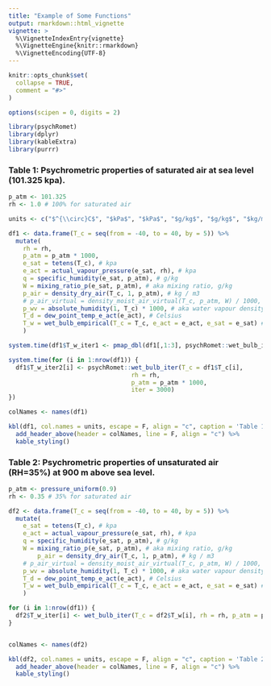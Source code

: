 ```yaml
---
title: "Example of Some Functions"
output: rmarkdown::html_vignette
vignette: >
  %\VignetteIndexEntry{vignette}
  %\VignetteEngine{knitr::rmarkdown}
  %\VignetteEncoding{UTF-8}
---
```


```r
knitr::opts_chunk$set(
  collapse = TRUE,
  comment = "#>"
)

options(scipen = 0, digits = 2)

```

```r
library(psychRomet)
library(dplyr)
library(kableExtra)
library(purrr)
```

### Table 1: Psychrometric properties of saturated air at sea level (101.325 kpa).

```r
p_atm <- 101.325
rh <- 1.0 # 100% for saturated air

units <- c("$^{\\circ}C$", "$kPa$", "$kPa$", "$g/kg$", "$g/kg$", "$kg/m^3$", "$g/m^3$", "$^{\\circ}C$", "$^{\\circ}C$", "$^{\\circ}C$")

df1 <- data.frame(T_c = seq(from = -40, to = 40, by = 5)) %>%
  mutate(
    rh = rh,
    p_atm = p_atm * 1000,
    e_sat = tetens(T_c), # kpa
    e_act = actual_vapour_pressure(e_sat, rh), # kpa
    q = specific_humidity(e_sat, p_atm), # g/kg
    W = mixing_ratio_p(e_sat, p_atm), # aka mixing ratio, g/kg
    p_air = density_dry_air(T_c, 1, p_atm), # kg / m3
    # p_air_virtual = density_moist_air_virtual(T_c, p_atm, W) / 1000, # kg / m3 using virtual temperature
    p_wv = absolute_humidity(1, T_c) * 1000, # aka water vapour density # g / m3
    T_d = dew_point_temp_e_act(e_act), # Celsius
    T_w = wet_bulb_empirical(T_c = T_c, e_act = e_act, e_sat = e_sat) # Celsius
    )

system.time(df1$T_w_iter1 <- pmap_dbl(df1[,1:3], psychRomet::wet_bulb_iter))

system.time(for (i in 1:nrow(df1)) {
  df1$T_w_iter2[i] <- psychRomet::wet_bulb_iter(T_c = df1$T_c[i], 
                                  rh = rh, 
                                  p_atm = p_atm * 1000,
                                  iter = 3000) 
})

colNames <- names(df1)

kbl(df1, col.names = units, escape = F, align = "c", caption = 'Table 1: Output') %>% 
  add_header_above(header = colNames, line = F, align = "c") %>% 
  kable_styling()
```

### Table 2: Psychrometric properties of unsaturated air (RH=35%) at 900 m above sea level.

```r
p_atm <- pressure_uniform(0.9)
rh <- 0.35 # 35% for saturated air

df2 <- data.frame(T_c = seq(from = -40, to = 40, by = 5)) %>%
  mutate(
    e_sat = tetens(T_c), # kpa
    e_act = actual_vapour_pressure(e_sat, rh), # kpa
    q = specific_humidity(e_sat, p_atm), # g/kg
    W = mixing_ratio_p(e_sat, p_atm), # aka mixing ratio, g/kg
        p_air = density_dry_air(T_c, 1, p_atm), # kg / m3
    # p_air_virtual = density_moist_air_virtual(T_c, p_atm, W) / 1000, # kg / m3 using virtual temperature
    p_wv = absolute_humidity(1, T_c) * 1000, # aka water vapour density # g / m3
    T_d = dew_point_temp_e_act(e_act), # Celsius
    T_w = wet_bulb_empirical(T_c = T_c, e_act = e_act, e_sat = e_sat) # Celsius
    )

for (i in 1:nrow(df1)) {
  df2$T_w_iter[i] <- wet_bulb_iter(T_c = df2$T_w[i], rh = rh, p_atm = p_atm * 1000) 
}


colNames <- names(df2)

kbl(df2, col.names = units, escape = F, align = "c", caption = 'Table 2: Output') %>% 
  add_header_above(header = colNames, line = F, align = "c") %>% 
  kable_styling()
```
